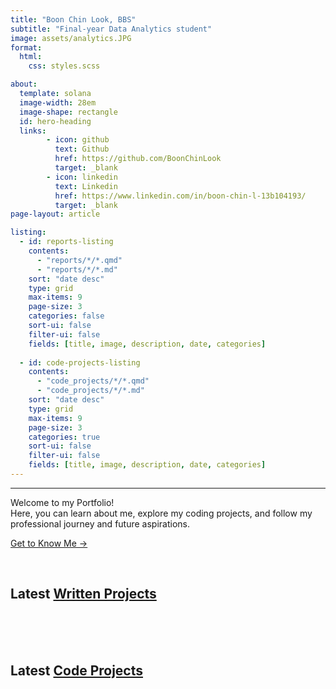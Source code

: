 ```yaml
---
title: "Boon Chin Look, BBS"
subtitle: "Final-year Data Analytics student"
image: assets/analytics.JPG
format:
  html:
    css: styles.scss

about:
  template: solana
  image-width: 28em
  image-shape: rectangle
  id: hero-heading
  links:
        - icon: github
          text: Github
          href: https://github.com/BoonChinLook
          target: _blank
        - icon: linkedin
          text: Linkedin
          href: https://www.linkedin.com/in/boon-chin-l-13b104193/
          target: _blank
page-layout: article

listing:
  - id: reports-listing
    contents:
      - "reports/*/*.qmd"
      - "reports/*/*.md"
    sort: "date desc"
    type: grid
    max-items: 9
    page-size: 3
    categories: false
    sort-ui: false
    filter-ui: false
    fields: [title, image, description, date, categories]
  
  - id: code-projects-listing
    contents:
      - "code_projects/*/*.qmd"
      - "code_projects/*/*.md"
    sort: "date desc"
    type: grid
    max-items: 9
    page-size: 3
    categories: true
    sort-ui: false
    filter-ui: false
    fields: [title, image, description, date, categories]
---
```


---
::: {#hero-heading class="fade-in"}

Welcome to my Portfolio! <br> Here, you can learn about me, explore my coding projects, and follow my professional journey and future aspirations.

[Get to Know Me &rarr;](about.qmd)

:::

<br>

## Latest [Written Projects](/reports)

::: {#reports-listing}
:::

<br>
<br>
<br>

## Latest [Code Projects](/code_projects)

::: {#code-projects-listing}
:::
